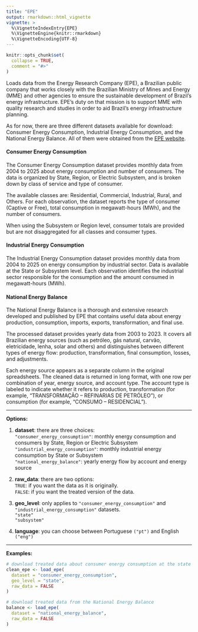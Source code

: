 ```yaml
---
title: "EPE"
output: rmarkdown::html_vignette
vignette: >
  %\VignetteIndexEntry{EPE}
  %\VignetteEngine{knitr::rmarkdown}
  %\VignetteEncoding{UTF-8}
---
```


```r
knitr::opts_chunk$set(
  collapse = TRUE,
  comment = "#>"
)
```

Loads data from the Energy Research Company (EPE), a Brazilian public company that works closely with the Brazilian Ministry of Mines and Energy (MME) and other agencies to ensure the sustainable development of Brazil’s energy infrastructure. EPE’s duty on that mission is to support MME with quality research and studies in order to aid Brazil’s energy infrastructure planning.

As for now, there are three different datasets available for download: Consumer Energy Consumption, Industrial Energy Consumption, and the National Energy Balance. All of them were obtained from the [EPE website](https://www.epe.gov.br/sites-pt/publicacoes-dados-abertos/publicacoes/).

#### Consumer Energy Consumption

The Consumer Energy Consumption dataset provides monthly data from 2004 to 2025 about energy consumption and number of consumers. The data is organized by State, Region, or Electric Subsystem, and is broken down by class of service and type of consumer.

The available classes are: Residential, Commercial, Industrial, Rural, and Others. For each observation, the dataset reports the type of consumer (Captive or Free), total consumption in megawatt-hours (MWh), and the number of consumers.

When using the Subsystem or Region level, consumer totals are provided but are not disaggregated for all classes and consumer types.

#### Industrial Energy Consumption

The Industrial Energy Consumption dataset provides monthly data from 2004 to 2025 on energy consumption by industrial sector. Data is available at the State or Subsystem level. Each observation identifies the industrial sector responsible for the consumption and the amount consumed in megawatt-hours (MWh).

#### National Energy Balance

The National Energy Balance is a thorough and extensive research developed and published by EPE that contains useful data about energy production, consumption, imports, exports, transformation, and final use.

The processed dataset provides yearly data from 2003 to 2023. It covers all Brazilian energy sources (such as petróleo, gás natural, carvão, eletricidade, lenha, solar and others) and distinguishes between different types of energy flow: production, transformation, final consumption, losses, and adjustments.

Each energy source appears as a separate column in the original spreadsheets. The cleaned data is returned in long format, with one row per combination of year, energy source, and account type. The account type is labeled to indicate whether it refers to production, transformation (for example, “TRANSFORMAÇÃO – REFINARIAS DE PETRÓLEO”), or consumption (for example, “CONSUMO – RESIDENCIAL”).

------------------------------------------------------------------------

**Options:**

1.  **dataset**: there are three choices:  
    `"consumer_energy_consumption"`: monthly energy consumption and consumers by State, Region or Electric Subsystem  
    `"industrial_energy_consumption"`: monthly industrial energy consumption by State or Subsystem  
    `"national_energy_balance"`: yearly energy flow by account and energy source

2.  **raw_data**: there are two options:  
    `TRUE`: if you want the data as it is originally.  
    `FALSE`: if you want the treated version of the data.

3.  **geo_level**: only applies to `"consumer_energy_consumption"` and `"industrial_energy_consumption"` datasets.  
    `"state"`  
    `"subsystem"`

4.  **language**: you can choose between Portuguese `("pt")` and English `("eng")`

------------------------------------------------------------------------

**Examples:**

```r
# download treated data about consumer energy consumption at the state level
clean_epe <- load_epe(
  dataset = "consumer_energy_consumption",
  geo_level = "state",
  raw_data = FALSE
)

# download treated data from the National Energy Balance
balance <- load_epe(
  dataset = "national_energy_balance",
  raw_data = FALSE
)
```
